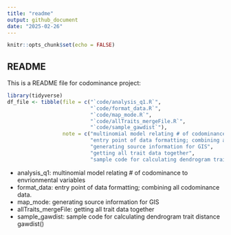 ```yaml
---
title: "readme"
output: github_document
date: "2025-02-26"
---
```


```r
knitr::opts_chunk$set(echo = FALSE)
```

## README

This is a README file for codominance project:

```r
library(tidyverse)
df_file <- tibble(file = c("`code/analysis_q1.R`",
                           "`code/format_data.R`",
                           "`code/map_mode.R`",
                           "`code/allTraits_mergeFile.R`",
                           "`code/sample_gawdist`"),
                  note = c("multinomial model relating # of codominance to envrionmental variables",
                           "entry point of data formatting; combining all codominance data.",
                           "generating source information for GIS",
                           "getting all trait data together",
                           "sample code for calculating dendrogram trait distance gawdist()"))


```


- analysis_q1: multinomial model relating # of codominance to envrionmental variables
- format_data: entry point of data formatting; combining all codominance data.
- map_mode: generating source information for GIS
- allTraits_mergeFile: getting all trait data together
- sample_gawdist: sample code for calculating dendrogram trait distance gawdist()